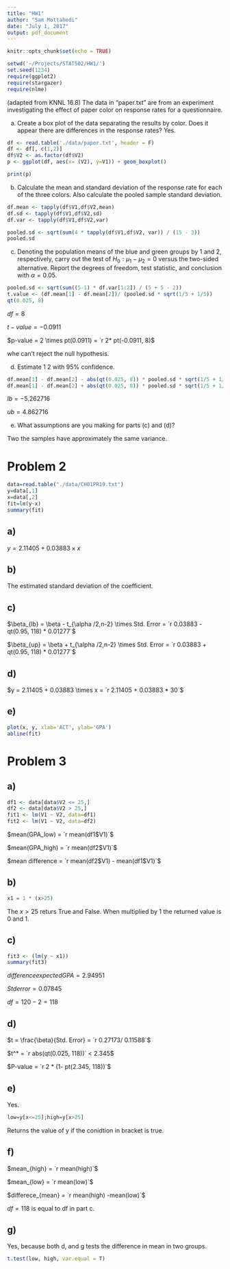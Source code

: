 ```yaml
---
title: "HW1"
author: "Sam Mottahedi"
date: "July 1, 2017"
output: pdf_document
---
```


```r
knitr::opts_chunk$set(echo = TRUE)

setwd('~/Projects/STAT502/HW1/')
set.seed(1234)
require(ggplot2)
require(stargazer)
require(nlme)
```


(adapted from KNNL 16.8) The data in “paper.txt” are from an experiment investigating the effect of paper color on response rates for a questionnaire. 


(a) Create a box plot of the data separating the results by color. Does it appear there are differences in the response rates?  Yes.

```r
df <- read.table('./data/paper.txt', header = F)
df <- df[, c(1,2)]
df$V2 <- as.factor(df$V2)
p <- ggplot(df, aes(x= (V2), y=V1)) + geom_boxplot()

print(p)
```

(b) Calculate the mean and standard deviation of the response rate for each of the three colors. Also calculate the pooled sample standard deviation. 

```r
df.mean <- tapply(df$V1,df$V2,mean) 
df.sd <- tapply(df$V1,df$V2,sd) 
df.var <- tapply(df$V1,df$V2,var) 

pooled.sd <- sqrt(sum(4 * tapply(df$V1,df$V2, var)) / (15 - 3))
pooled.sd
```



(c) Denoting the population means of the blue and green groups by 1 and 2, respectively, carry out the test of $H_0 : \mu_1 - \mu_2 = 0$ versus the two-sided alternative. Report the degrees of freedom, test statistic, and conclusion with $\alpha = 0.05$. 

```r
pooled.sd <- sqrt(sum((5-1) * df.var[1:2]) / (5 + 5 - 2))
t.value <- (df.mean[1] - df.mean[2])/ (pooled.sd * sqrt(1/5 + 1/5))
qt(0.025, 8)


```

$df = 8$

$t-value = -0.0911$

$p-value = 2 \times pt(0.0911) = `r 2* pt(-0.0911, 8)$

whe can't reject the null hypothesis. 

(d) Estimate 1 2 with 95% confidence. 


```r
df.mean[1] - df.mean[2] - abs(qt(0.025, 8)) * pooled.sd * sqrt(1/5 + 1/5)
df.mean[1] - df.mean[2] + abs(qt(0.025, 8)) * pooled.sd * sqrt(1/5 + 1/5)
```
$lb =  -5.262716$  


$ub = 4.862716$

(e) What assumptions are you making for parts (c) and (d)? 


Two the samples have approximately the same variance.



# Problem 2

```r
data=read.table("./data/CH01PR19.txt")
y=data[,1]
x=data[,2]
fit=lm(y~x) 
summary(fit) 
```
## a)

$y = 2.11405 + 0.03883 \times x$


## b)

The estimated standard deviation of the coefficient. 

## c)

$\beta_{lb} = \beta  - t_{\alpha /2,n-2} \times Std. Error = `r 0.03883 - qt(0.95, 118) *  0.01277`$

$\beta_{up} = \beta + t_{\alpha /2,n-2} \times Std. Error = `r 0.03883 + qt(0.95, 118) *  0.01277`$


## d)

$y = 2.11405 + 0.03883 \times x = `r 2.11405 + 0.03883 * 30`$


## e)

```r
plot(x, y, xlab='ACT', ylab='GPA')
abline(fit)
```


# Problem 3 


## a)

```r
df1 <- data[data$V2 <= 25,]
df2 <- data[data$V2 > 25,]
fit1 <- lm(V1 ~ V2, data=df1)
fit2 <- lm(V1 ~ V2, data=df2)
```

$mean(GPA_low) = `r mean(df1$V1)`$

$mean(GPA_high) = `r mean(df2$V1)`$

$mean difference = `r mean(df2$V1) - mean(df1$V1)`$


## b)


```r
x1 = 1 * (x>25)
```

The $x > 25$ returs True and False. When multiplied by 1 the returned value is 0 and 1.

## c)

```r
fit3 <- (lm(y ~ x1))
summary(fit3)
```

$difference expected GPA = 2.94951$

$Std error = 0.07845$

$df = 120 -2 = 118$


## d)

$t = \frac{\beta}{Std. Error} = `r 0.27173/ 0.11588`$

$t^* = `r abs(qt(0.025, 118))`  < 2.345$

$P-value = `r 2 * (1- pt(2.345, 118))`$


## e)

Yes.

```r
low=y[x<=25];high=y[x>25] 

```

Returns the value of y if the conidtion in bracket is true. 


## f)


$mean_{high} = `r mean(high)`$

$mean_{low} = `r mean(low)`$


$differece_{mean} = `r mean(high) -mean(low)`$


$df = 118$ is equal to df in part c.

## g)

Yes, because both d, and g tests the difference in mean in two groups.

```r
t.test(low, high, var.equal = T)
```





